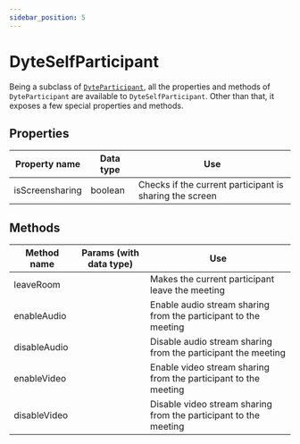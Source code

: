 ```yaml
---
sidebar_position: 5
---
```


# DyteSelfParticipant

Being a subclass of [`DyteParticipant`](./participant), all the properties and methods of `DyteParticipant` are available to `DyteSelfParticipant`. Other than that, it exposes a few special properties and methods.

## Properties

| Property name   | Data type | Use                                                     |
| --------------- | --------- | ------------------------------------------------------- |
| isScreensharing | boolean   | Checks if the current participant is sharing the screen |

## Methods

| Method name  | Params (with data type) | Use                                                              |
| ------------ | ----------------------- | ---------------------------------------------------------------- |
| leaveRoom    |                         | Makes the current participant leave the meeting                  |
| enableAudio  |                         | Enable audio stream sharing from the participant to the meeting  |
| disableAudio |                         | Disable audio stream sharing from the participant the meeting    |
| enableVideo  |                         | Enable video stream sharing from the participant to the meeting  |
| disableVideo |                         | Disable video stream sharing from the participant to the meeting |

<!-- | enableScreenshare  |                         | Enable screensharing from the participant to the meeting         |
| disableScreenshare |                         | Disable screen sharing from the participant to the meeting       | -->

